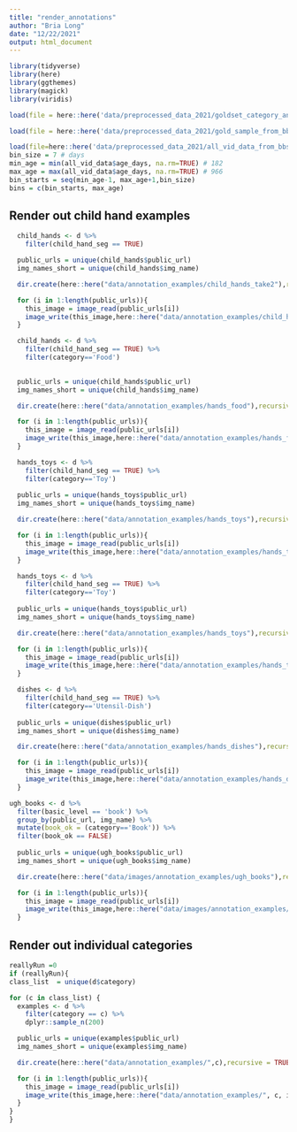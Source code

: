 ```yaml
---
title: "render_annotations"
author: "Bria Long"
date: "12/22/2021"
output: html_document
---
```


```r
library(tidyverse)
library(here)
library(ggthemes)
library(magick)
library(viridis)
```

```r
load(file = here::here('data/preprocessed_data_2021/goldset_category_annotations.RData'))
```

```r
load(file = here::here('data/preprocessed_data_2021/gold_sample_from_bbs_2021_all_detections.RData'))

```

```r
load(file=here::here('data/preprocessed_data_2021/all_vid_data_from_bbs_all_detections.RData')) # all detections
bin_size = 7 # days
min_age = min(all_vid_data$age_days, na.rm=TRUE) # 182
max_age = max(all_vid_data$age_days, na.rm=TRUE) # 966
bin_starts = seq(min_age-1, max_age+1,bin_size)
bins = c(bin_starts, max_age)

```

## Render out child hand examples
```r

  child_hands <- d %>%
    filter(child_hand_seg == TRUE) 

  public_urls = unique(child_hands$public_url)
  img_names_short = unique(child_hands$img_name)

  dir.create(here::here("data/annotation_examples/child_hands_take2"),recursive = TRUE)

  for (i in 1:length(public_urls)){
    this_image = image_read(public_urls[i])
    image_write(this_image,here::here("data/annotation_examples/child_hands_take2", img_names_short[i]))
  }


```

```r
  child_hands <- d %>%
    filter(child_hand_seg == TRUE) %>%
    filter(category=='Food')
    

  public_urls = unique(child_hands$public_url)
  img_names_short = unique(child_hands$img_name)

  dir.create(here::here("data/annotation_examples/hands_food"),recursive = TRUE)

  for (i in 1:length(public_urls)){
    this_image = image_read(public_urls[i])
    image_write(this_image,here::here("data/annotation_examples/hands_food", img_names_short[i]))
  }
```

```r
  hands_toys <- d %>%
    filter(child_hand_seg == TRUE) %>%
    filter(category=='Toy')
    
  public_urls = unique(hands_toys$public_url)
  img_names_short = unique(hands_toys$img_name)

  dir.create(here::here("data/annotation_examples/hands_toys"),recursive = TRUE)

  for (i in 1:length(public_urls)){
    this_image = image_read(public_urls[i])
    image_write(this_image,here::here("data/annotation_examples/hands_toys", img_names_short[i]))
  }
```

```r
  hands_toys <- d %>%
    filter(child_hand_seg == TRUE) %>%
    filter(category=='Toy')
    
  public_urls = unique(hands_toys$public_url)
  img_names_short = unique(hands_toys$img_name)

  dir.create(here::here("data/annotation_examples/hands_toys"),recursive = TRUE)

  for (i in 1:length(public_urls)){
    this_image = image_read(public_urls[i])
    image_write(this_image,here::here("data/annotation_examples/hands_toys", img_names_short[i]))
  }
```

```r
  dishes <- d %>%
    filter(child_hand_seg == TRUE) %>%
    filter(category=='Utensil-Dish')
    
  public_urls = unique(dishes$public_url)
  img_names_short = unique(dishes$img_name)

  dir.create(here::here("data/annotation_examples/hands_dishes"),recursive = TRUE)

  for (i in 1:length(public_urls)){
    this_image = image_read(public_urls[i])
    image_write(this_image,here::here("data/annotation_examples/hands_dishes", img_names_short[i]))
  }
```


```r
ugh_books <- d %>%
  filter(basic_level == 'book') %>%
  group_by(public_url, img_name) %>%
  mutate(book_ok = (category=='Book')) %>%
  filter(book_ok == FALSE)
    
  public_urls = unique(ugh_books$public_url)
  img_names_short = unique(ugh_books$img_name)

  dir.create(here::here("data/images/annotation_examples/ugh_books"),recursive = TRUE)

  for (i in 1:length(public_urls)){
    this_image = image_read(public_urls[i])
    image_write(this_image,here::here("data/images/annotation_examples/ugh_books", img_names_short[i]))
  }
```

## Render out individual categories
```r
reallyRun =0
if (reallyRun){
class_list  = unique(d$category)

for (c in class_list) {
  examples <- d %>%
    filter(category == c) %>%
    dplyr::sample_n(200)

  public_urls = unique(examples$public_url)
  img_names_short = unique(examples$img_name)

  dir.create(here::here("data/annotation_examples/",c),recursive = TRUE)

  for (i in 1:length(public_urls)){
    this_image = image_read(public_urls[i])
    image_write(this_image,here::here("data/annotation_examples/", c, img_names_short[i]))
  }
}
}
```